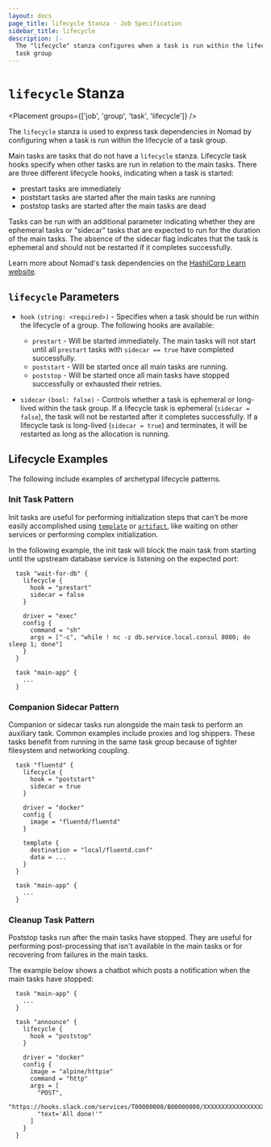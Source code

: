 ```yaml
---
layout: docs
page_title: lifecycle Stanza - Job Specification
sidebar_title: lifecycle
description: |-
  The "lifecycle" stanza configures when a task is run within the lifecycle of a
  task group
---
```


# `lifecycle` Stanza

<Placement groups={['job', 'group', 'task', 'lifecycle']} />

The `lifecycle` stanza is used to express task dependencies in Nomad by
configuring when a task is run within the lifecycle of a task group.

Main tasks are tasks that do not have a `lifecycle` stanza. Lifecycle task hooks
specify when other tasks are run in relation to the main tasks.
There are three different lifecycle hooks, indicating when a task is started:
* prestart tasks are immediately
* poststart tasks are started after the main tasks are running
* poststop tasks are started after the main tasks are dead

Tasks can be run with an additional parameter indicating whether they are ephemeral
tasks or "sidecar" tasks that are expected to run for the duration of the main tasks.
The absence of the sidecar flag indicates that the task is ephemeral
and should not be restarted if it completes successfully.

Learn more about Nomad's task dependencies on the [HashiCorp Learn website][learn-taskdeps].

## `lifecycle` Parameters

- `hook` `(string: <required>)` - Specifies when a task should be run within
  the lifecycle of a group. The following hooks are available:
  - `prestart` - Will be started immediately. The main tasks will not start until
    all `prestart` tasks with `sidecar == true` have completed successfully.
  - `poststart` - Will be started once all main tasks are running.
  - `poststop` - Will be started once all main tasks have stopped successfully
    or exhausted their retries.

- `sidecar` `(bool: false)` - Controls whether a task is ephemeral or
  long-lived within the task group. If a lifecycle task is ephemeral (`sidecar = false`),
  the task will not be restarted after it completes successfully. If a
  lifecycle task is long-lived (`sidecar = true`) and terminates, it will be
  restarted as long as the allocation is running.

[learn-taskdeps]: https://learn.hashicorp.com/collections/nomad/task-deps

## Lifecycle Examples

The following include examples of archetypal lifecycle patterns.

### Init Task Pattern

Init tasks are useful for performing initialization steps that can't be more easily
accomplished using [`template`](/docs/job-specification/template) or
[`artifact`](/docs/job-specification/artifact), like waiting on other services
or performing complex initialization.

In the following example, the init task will block the main task from starting
until the upstream database service is listening on the expected port:
```hcl
  task "wait-for-db" {
    lifecycle {
      hook = "prestart"
      sidecar = false
    }

    driver = "exec"
    config {
      command = "sh"
      args = ["-c", "while ! nc -z db.service.local.consul 8080; do sleep 1; done"]
    }
  }

  task "main-app" {
    ...
  }
```

### Companion Sidecar Pattern

Companion or sidecar tasks run alongside the main task to perform an auxiliary
task. Common examples include proxies and log shippers. These tasks benefit from
running in the same task group because of tighter filesystem and networking
coupling.

```hcl
  task "fluentd" {
    lifecycle {
      hook = "poststart"
      sidecar = true
    }

    driver = "docker"
    config {
      image = "fluentd/fluentd"
    }

    template {
      destination = "local/fluentd.conf"
      data = ...
    }
  }

  task "main-app" {
    ...
  }
```

### Cleanup Task Pattern

Poststop tasks run after the main tasks have stopped. They are useful for performing
post-processing that isn't available in the main tasks or for recovering from
failures in the main tasks.

The example below shows a chatbot which posts a notification when the main tasks
have stopped:
```hcl
  task "main-app" {
    ...
  }

  task "announce" {
    lifecycle {
      hook = "poststop"
    }

    driver = "docker"
    config {
      image = "alpine/httpie"
      command = "http"
      args = [
        "POST",
        "https://hooks.slack.com/services/T00000000/B00000000/XXXXXXXXXXXXXXXXXXXXXXXX",
        "text='All done!'"
      ]
    }
  }
```
